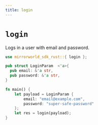 ```yaml
---
title: login
---
```


# `login`
Logs in a user with email and password.

```rust
use mirrorworld_sdk_rust::{ login };

pub struct LoginParam  <'a>{
  pub email: &'a str,
  pub password: &'a str,
}

fn main() {
    let payload = LoginParam {
        email: "email@example.com",
        password: "super-safe-password"
    };
    let res = login(payload);
}
```
